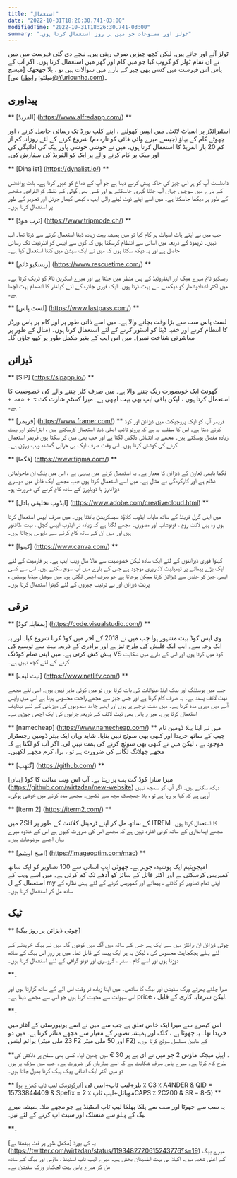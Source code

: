 ```yaml
---
title: "استعمال"
date: "2022-10-31T18:26:30.741-03:00"
modifiedTime: "2022-10-31T18:26:30.741-03:00"
summary: "ٹولز اور مصنوعات جو میں ہر روز استعمال کرتا ہوں۔"
---
```


ٹولز آتے اور جاتے ہیں۔ لیکن کچھ چیزیں صرف رہتی ہیں۔ نیچے دی گئی فہرست میں میں نے ان تمام ٹولز کو گروپ کیا جو میں کام اور گھر میں استعمال کرتا ہوں۔ اگر آپ کے پاس اس فہرست میں کسی بھی چیز کے بارے میں سوالات ہیں تو ، بلا جھجھک [میسج می] (میلٹو: رابطہ@Yuricunha.com)۔

## پیداوری

** [الفریڈ] (https://www.alfredapp.com/) **

اسٹیرائڈز پر اسپاٹ لائٹ۔ میں ایپس کھولنے ، اپنے کلپ بورڈ تک رسائی حاصل کرنے ، اور چھوٹے کام کے بہاؤ (جیسے میرے وائی فائی کو تازہ دم) شروع کرنے کے لئے روزانہ کم از کم 20 بار الفریڈ کا استعمال کرتا ہوں۔ میں نے خوشی خوشی پاور پیک کی ادائیگی کی اور میک پر کام کرنے والے ہر ایک کو الفریڈ کی سفارش کی۔

** [Dinalist] (https://dynalist.io/) **

ڈائنلسٹ آپ کو ہر اس چیز کی خاکہ پیش کرنے دیتا ہے جو آپ کے دماغ کو عبور کرتا ہے۔ بلٹ پوائنٹس کے بارے میں سوچیں جہاں آپ جتنا گہری جاسکتے ہو اور کسی بھی گولی کے نقطہ کو انفرادی صفحے کے طور پر دیکھا جاسکتا ہے۔ میں اسے اپنے نوٹ لینے والی ایپ ، کبھی کبھار جرنل اور تحریر کے طور پر استعمال کرتا ہوں۔

** [ٹرپ موڈ] (https://www.tripmode.ch/) **

جب میں نے اپنے ہاٹ اسپاٹ پر کام کیا تو میں ہمیشہ بہت زیادہ ڈیٹا استعمال کرنے سے ڈرتا تھا۔ اب نہیں۔ ٹرپموڈ کے ذریعہ میں آسانی سے انتظام کرسکتا ہوں کہ کون سے ایپس کو انٹرنیٹ تک رسائی حاصل ہے اور یہ دیکھ سکتا ہوں کہ میں نے ایک سیشن میں کتنا استعمال کیا ہے۔

** [ریسکیو ٹائم] (https://www.rescuetime.com/) **

ریسکیو ٹائم میرے میک اور اینڈروئیڈ کے پس منظر میں چلتا ہے اور میرے اسکرین ٹائم کو ٹریک کرتا ہے۔ میں اکثر اعدادوشمار کو دیکھنے سے بہت ڈرتا ہوں۔ ایک فوری جائزہ کے لئے کیلنڈر کا انضمام بہت اچھا ہے۔

** [لسٹ پاس] (https://www.lastpass.com/) **

لسٹ پاس سب سے بڑا وقت بچانے والا ہے۔ میں اسے ذاتی طور پر اور کام پر پاس ورڈز کا انتظام کرنے اور خفیہ ڈیٹا کو اسٹور کرنے کے لئے استعمال کرتا ہوں۔ (مثال کے طور پر معاشرتی شناخت نمبر)۔ میں اس ایپ کے بغیر مکمل طور پر کھو جاؤں گا۔

## ڈیزائن

** [SIP] (https://sipapp.io/) **

گھونٹ ایک خوبصورت رنگ چننے والا ہے۔ میں صرف کلر چننے والے کی خصوصیت کا استعمال کرتا ہوں ، لیکن باقی ایپ بھی بہت اچھی ہے۔ میرا کسٹم شارٹ کٹ `⌥ + شفٹ + -` ہے۔

** [فریمر] (https://www.framer.com/) **
فریمر آپ کو ایک پروجیکٹ میں ڈیزائن اور کوڈ کرنے دیتا ہے۔ اس کا مطلب یہ ہے کہ پروٹو ٹائپ اصلی ڈیٹا استعمال کرسکتے ہیں ، انٹرایکٹو اور بہت زیادہ مفصل ہوسکتے ہیں۔ مجھے یہ انتہائی دلکش لگتا ہے اور جب بھی میں کر سکتا ہوں فریمر استعمال کرنے کی کوشش کرتا ہوں۔ اس وقت صرف ایک ہی خرابی گمشدہ ویب ورژن ہے۔

** [فگما] (https://www.figma.com/) **

فگما باہمی تعاون کے ڈیزائن کا معیار ہے۔ یہ استعمال کرنے میں بدیہی ہے ، اس میں پلگ ان ماحولیاتی نظام ہے اور کارکردگی بے مثال ہے۔ میں اسے استعمال کرتا ہوں جب مجھے ایک فائل میں دوسرے ڈیزائنرز یا ڈویلپرز کے ساتھ کام کرنے کی ضرورت ہو۔

** [ایڈوب تخلیقی بادل] (https://www.adobe.com/creativecloud.html) **

میں اپنی گرل فرینڈ کے ساتھ ماہانہ ایڈوب کلاؤڈ سبسکرپشن بانٹتا ہوں۔ میں صرف ایپس استعمال کرتا ہوں وہ ہیں لائٹ روم ، فوٹوشاپ اور مصوری۔ مجھے لگتا ہے کہ زیادہ تر ایڈوب ایپس کچل ، بہت طاقتور ہیں اور میں ان کے ساتھ کام کرنے سے مایوس ہوجاتا ہوں۔

** [کینوا] (https://www.canva.com/) **

کینوا فوری ڈیزائنوں کے لئے ایک سادہ لیکن خصوصیت سے مالا مال ویب ایپ ہے۔ ہر فارمیٹ کے لئے ایک بڑے پیمانے پر ٹیمپلیٹ لائبریری موجود ہے جس کے بارے میں آپ سوچ سکتے ہیں۔ اس سے کسی ایسی چیز کو جلدی سے ڈیزائن کرنا ممکن ہوجاتا ہے جو صرف اچھی لگتی ہو۔ میں سوشل میڈیا پوسٹس ، پرنٹ ڈیزائن اور بے ترتیب چیزوں کے لئے کینوا استعمال کرتا ہوں۔

## ترقی

** [بمقابلہ کوڈ] (https://code.visualstudio.com/) **

وی ایس کوڈ بہت مشہور ہوا جب میں نے 2018 کے آخر میں کوڈ کرنا شروع کیا۔ اور یہ ایک وجہ سے۔ ایپ ایک فلیش کی طرح تیز ہے اور برادری کے ذریعہ بہت سے توسیع کی پیش کش کرتی ہے۔ میں اپنی تمام کوڈنگ VS کوڈ میں کرتا ہوں اور اس کے بارے میں شکایت کرنے کے لئے کچھ نہیں ہے۔

** [نیٹ لیف] (https://www.netlify.com/) **

جب میں ہوسٹنگ اور بیک اینڈ عنوانات کی بات کرتا ہوں تو میں کوئی ماہر نہیں ہوں۔ اسی لئے مجھے نیٹ لائف پسند ہے۔ یہ صرف کام کرتا ہے اور جس چیز سے مجھے راحت محسوس ہوتا ہے اس میں واپس آنے میں میری مدد کرتا ہے۔ میں مفت درجے پر ہوں اور اپنے جامد منصوبوں کی میزبانی کے لئے نیٹلیف استعمال کرتا ہوں۔ میرے پاس بھی نیٹ لائف کے ذریعہ جرابوں کی ایک اچھی جوڑی ہے۔

** [namecheap] (https://www.namecheap.com/) **
میں نے اپنا پہلا ڈومین نام چیپ کے ساتھ خریدا اور کبھی بھی سوئچ نہیں بنایا۔ شاید وہاں ایک بہتر ڈومین رجسٹرار موجود ہے ، لیکن میں نے کبھی بھی سوئچ کرنے کی ہمت نہیں لی۔ اگر آپ کو لگتا ہے کہ مجھے چھلانگ لگانے کی ضرورت ہے تو ، براہ کرم مجھے لکھیں۔

** [گٹھب] (https://github.com/) **

میرا سارا کوڈ گٹ ہب پر رہتا ہے۔ آپ اس ویب سائٹ کا کوڈ [یہاں] (https://github.com/wirtzdan/new-website) دیکھ سکتے ہیں۔ اگر آپ کو سمجھ نہیں آرہی ہے کہ کیا ہو رہا ہے تو ، بلا جھجھک مجھ سے لکھیں۔ مجھے مدد کرنے میں خوشی ہوگی۔

** [Iterm 2] (https://iterm2.com/) **

میں ZSH کے ساتھ مل کر اپنے ٹرمینل کلائنٹ کے طور پر ITREM کا استعمال کرتا ہوں۔ مجھے ایمانداری کے ساتھ کوئی اشارہ نہیں ہے کہ مجھے اس کی ضرورت کیوں ہے اس کے علاوہ میرے یہاں اچھے موضوعات ہیں۔

** [امیج اوپٹیم] (https://imageoptim.com/mac) **

امیجوپٹیم ایک پوشیدہ جوہر ہے۔ چھوٹی ایپ آسانی سے 100 تصاویر کو ایک ساتھ کمپریس کرسکتی ہے اور اکثر فائل کے سائز کو آدھے تک کم کرتی ہے۔ میں اسے ویب کے استعمال کے ل my اپنی تمام تصاویر کو کاٹنے ، پیمانے اور کمپریس کرنے کے لئے پیش نظارہ کے ساتھ مل کر استعمال کرتا ہوں۔

## ٹیک

** [چوٹی ڈیزائن ہر روز بیگ]

چوٹی ڈیزائن ان برانڈز میں سے ایک ہے جس کے ساتھ میں آگ میں کودوں گا۔ میں نے بیگ خریدنے کے لئے پہلے ہچکچاہٹ محسوس کی ، لیکن یہ ہر ایک پیسہ کے قابل تھا۔ میں ہر روز اس بیگ کے ساتھ دوڑتا ہوں اور اسے کام ، سفر ، گروسری اور فوٹو گرافی کے لئے استعمال کرتا ہوں۔

**۔

میرا چلتے پھرتے ورک سٹیشن اور بیگ کا ساتھی۔ میں اپنا زیادہ تر وقت اس آلے کے ساتھ گزارتا ہوں اور اس سہولت سے محبت کرتا ہوں جو اس سے مجھے دیتا ہے۔ price ، لیکن سرمایہ کاری کے قابل.

**۔

اس کیمرے سے میرا ایک خاص تعلق ہے جب سے میں نے اسے یونیورسٹی کے آغاز میں خریدا تھا۔ یہ چھوٹا ہے ، کلک اور ہمیشہ تصویر کے معیار سے مجھے متاثر کرتا ہے۔ میں دو پرائم لینس (23 ملی میٹر F2 اور 50 ملی میٹر F2) کے مابین مسلسل سوئچ کرتا ہوں۔

**۔
ایپل میجک ماؤس 2 جو میں نے ای بے پر 30 € میں چھین لیا۔ کسی بھی سطح پر دلکش کی طرح کام کرتا ہے۔ میرے پاس صرف شکایت ہے کہ اسے بیٹریاں کی ضرورت ہے۔ جب میں سڑک پر ہوں تو میں اکثر ایک اضافی پیک پیک کرنا بھول جاتا ہوں۔

** [ایرگونومک لیپ ٹاپ کھڑے ہو] بلر+لیپ ٹاپ+ایس ٹی ٪ C3 ٪ A4NDER & QID = 15733844409 & Spefix = موبائل+لیپ ٹاپ ٪ 2CAPS ٪ 2C200 & SR = 8-5) **

یہ سب سے چھوٹا اور سب سے ہلکا پھلکا لیپ ٹاپ اسٹینڈ ہے جو مجھے ملا۔ ہمیشہ میرے بیگ کے پہلو سے منسلک اور سیٹ اپ کرنے کے لئے تیز۔

**۔

یہ کی بورڈ [مکمل طور پر فٹ بیٹھتا ہے] (https://twitter.com/wirtzdan/status/1193482720615243776؟s=19) میرے بیگ کے اعلی شعبہ میں۔ اکیلا ہی بہت اطمینان بخش ہے۔ میرے لیپ ٹاپ اسٹینڈ ، ماؤس اور بیگ کے ساتھ مل کر میرے پاس بہت لچکدار ورک سٹیشن ہے۔